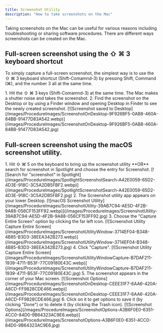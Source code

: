 ```yaml
---
title: Screenshot Utility
description: "How to take screenshots on the Mac"
---
```



Taking screenshots on the Mac can be useful for various reasons including troubleshooting or sharing software procedures. There are different ways screenshots can be created on the Mac.

## Full-screen screenshot using the ⇧ ⌘ 3 keyboard shortcut

To simply capture a full-screen screenshot, the simplest way is to use the ⇧ ⌘ 3 keyboard shortcut (Shift-Comamnd-3) by pressing Shift, Command (⌘), and the number 3 all at the same time.

<Steps>
  1. Hit the ⇧ ⌘ 3 keys (Shift-Comamnd-3) at the same time. The Mac makes a
  shutter noise and takes the screenshot.
  2. Find the screenshot on the Desktop or by using a Finder window and opening Desktop in Finder to see the newly created screenshot.
  [![Screenshot saved to
  Desktop](/images/ProcedureImages/ScreenshotOnDesktop-9F926BF5-0AB8-460A-84BB-91477D83A542.webp)](/images/ProcedureImages/ScreenshotOnDesktop-9F926BF5-0AB8-460A-84BB-91477D83A542.jpg)
</Steps>

## Full-screen screenshot using the macOS screenshot utility.
<Steps>
1. Hit ⇧ ⌘ 5 on the keyboard to bring up the screenshot utility **OR** search for screenshot in Spotlight and choose the entry for Screenshot.
[![Search for "screenshot" in Spotlight](/images/ProcedureImages/SpotlightScreenshotSearch-A42E0059-65D2-4D3E-918C-3C5A2DB5FBF2.webp)](/images/ProcedureImages/SpotlightScreenshotSearch-A42E0059-65D2-4D3E-918C-3C5A2DB5FBF2.jpg)
2. The Screenshot utility app appears on your lower Desktop.
[![macOS Screenshot Utility](/images/ProcedureImages/ScreenshotUtility-39AB7C94-AE5D-4F2B-9A88-056CF153FF92.webp)](/images/ProcedureImages/ScreenshotUtility-39AB7C94-AE5D-4F2B-9A88-056CF153FF92.jpg)
3. Choose the "Capture Entire Screen" option by clicking the far left icon.
[![Screenshot Utility Capture Entire Screen](/images/ProcedureImages/ScreenshotUtilityWindow-3714EF04-B348-4B85-B3D3-38EEA342B273.webp)](/images/ProcedureImages/ScreenshotUtilityWindow-3714EF04-B348-4B85-B3D3-38EEA342B273.jpg)
4. Click "Capture".  
[![Screenshot Utility Capture Entire Screen](/images/ProcedureImages/ScreenshotUtilityWindowCapture-B7DAF211-1939-4711-B53F-77C09180E43C.webp)](/images/ProcedureImages/ScreenshotUtilityWindowCapture-B7DAF211-1939-4711-B53F-77C09180E43C.jpg)
5. The screenshot appears in the corner of your Mac screen. 
[![Screenshot Options](/images/ProcedureImages/ScreenshotOnDesktop-CEEE31F7-6AA6-420A-A6CD-FF9828CDE466.webp)](/images/ProcedureImages/ScreenshotOnDesktop-CEEE31F7-6AA6-420A-A6CD-FF9828CDE466.jpg)
6. Click on it to get options to save it (by clicking "Done") or to delete it (by clicking the Trash icon).
[![Screenshot Options](/images/ProcedureImages/ScreenshotOptions-A3B6F0E0-6351-4CC0-84D0-9B64323AC9E6.webp)](/images/ProcedureImages/ScreenshotOptions-A3B6F0E0-6351-4CC0-84D0-9B64323AC9E6.jpg)
</Steps>